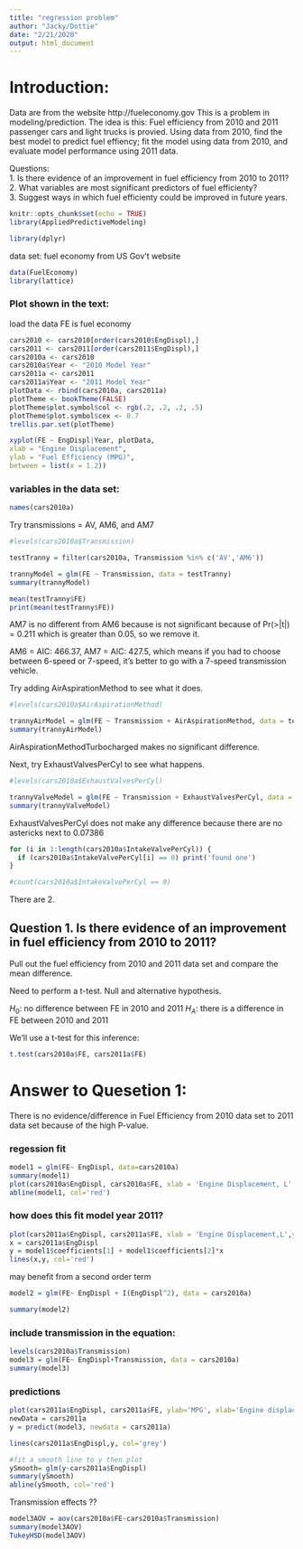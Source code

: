 ```yaml
---
title: "regression problem"
author: "Jacky/Dottie"
date: "2/21/2020"
output: html_document
---
```


# Introduction:
Data are from the website http://fueleconomy.gov 
This is a problem in modeling/prediction.
The idea is this:  Fuel efficiency from 2010 and 2011 passenger cars and light trucks is provied.  Using data from 2010, find the best model to predict fuel effiency; fit the model using data from 2010, and evaluate model performance using 2011 data.  

Questions:  
1. Is there evidence of an improvement in fuel efficiency from 2010 to 2011?  
2. What variables are most significant predictors of fuel efficienty?  
3. Suggest ways in which fuel efficienty could be improved in future years.   


```r
knitr::opts_chunk$set(echo = TRUE)
library(AppliedPredictiveModeling)

library(dplyr)
```

data set: fuel economy from US Gov't website

```r
data(FuelEconomy)
library(lattice)

```
### Plot shown in the text:
load the data
FE is fuel economy

```r
cars2010 <- cars2010[order(cars2010$EngDispl),]
cars2011 <- cars2011[order(cars2011$EngDispl),]
cars2010a <- cars2010
cars2010a$Year <- "2010 Model Year"
cars2011a <- cars2011
cars2011a$Year <- "2011 Model Year"
plotData <- rbind(cars2010a, cars2011a)
plotTheme <- bookTheme(FALSE)
plotTheme$plot.symbol$col <- rgb(.2, .2, .2, .5)
plotTheme$plot.symbol$cex <- 0.7
trellis.par.set(plotTheme)

xyplot(FE ~ EngDispl|Year, plotData,
xlab = "Engine Displacement",
ylab = "Fuel Efficiency (MPG)",
between = list(x = 1.2))

```

### variables in the data set:

```r
names(cars2010a)
```

Try transmissions = AV, AM6, and AM7

```r
#levels(cars2010a$Transmission)

testTranny = filter(cars2010a, Transmission %in% c('AV','AM6'))

trannyModel = glm(FE ~ Transmission, data = testTranny)
summary(trannyModel)

mean(testTranny$FE)
print(mean(testTranny$FE))
```

AM7 is no different from AM6 because is not significant because of Pr(>|t|) = 0.211 which is greater than 0.05, so we remove it.

AM6 = AIC: 466.37, AM7 = AIC: 427.5, which means if you had to choose between 6-speed or 7-speed, it's better to go with a 7-speed transmission vehicle.


Try adding AirAspirationMethod to see what it does.

```r
#levels(cars2010a$AirAspirationMethod)

trannyAirModel = glm(FE ~ Transmission + AirAspirationMethod, data = testTranny)
summary(trannyAirModel)
```

AirAspirationMethodTurbocharged makes no significant difference.

Next, try ExhaustValvesPerCyl to see what happens.

```r
#levels(cars2010a$ExhaustValvesPerCyl)

trannyValveModel = glm(FE ~ Transmission + ExhaustValvesPerCyl, data = testTranny)
summary(trannyValveModel)
```

ExhaustValvesPerCyl does not make any difference because there are no astericks next to 0.07386

```r
for (i in 1:length(cars2010a$IntakeValvePerCyl)) {
  if (cars2010a$IntakeValvePerCyl[i] == 0) print('found one')
}

#count(cars2010a$IntakeValvePerCyl == 0)
```

There are 2.

## Question 1. Is there evidence of an improvement in fuel efficiency from 2010 to 2011? 

Pull out the fuel efficiency from 2010 and 2011 data set and compare the mean difference.

Need to perform a t-test. Null and alternative hypothesis.

$H_0$: no difference between FE in 2010 and 2011
$H_A$: there is a difference in FE between 2010 and 2011

We'll use a t-test for this inference:

```r
t.test(cars2010a$FE, cars2011a$FE)
```

# Answer to Quesetion 1:

There is no evidence/difference in Fuel Efficiency from 2010 data set to 2011 data set because of the high P-value.



### regession fit

```r
model1 = glm(FE~ EngDispl, data=cars2010a)
summary(model1)
plot(cars2010a$EngDispl, cars2010a$FE, xlab = 'Engine Displacement, L', ylab = 'Fuel Efficiency, MPG')
abline(model1, col='red')
```

### how does this fit model year 2011?
```r
plot(cars2011a$EngDispl, cars2011a$FE, xlab = 'Engine Displacement,L',ylab='MPG')
x = cars2011a$EngDispl
y = model1$coefficients[1] + model1$coefficients[2]*x
lines(x,y, col='red')
```



may benefit from a second order term

```r
model2 = glm(FE~ EngDispl + I(EngDispl^2), data = cars2010a)

summary(model2)
```

### include transmission in the equation:

```r
levels(cars2010a$Transmission)
model3 = glm(FE~ EngDispl+Transmission, data = cars2010a)
summary(model3)

```



### predictions
```r
plot(cars2011a$EngDispl, cars2011a$FE, ylab='MPG', xlab='Engine displacement, L')
newData = cars2011a
y = predict(model3, newdata = cars2011a)

lines(cars2011a$EngDispl,y, col='grey')

#fit a smooth line to y then plot
ySmooth= glm(y~cars2011a$EngDispl)
summary(ySmooth)
abline(ySmooth, col='red')

```

Transmission effects ??

```r

model3AOV = aov(cars2010a$FE~cars2010a$Transmission)
summary(model3AOV)
TukeyHSD(model3AOV)
```




